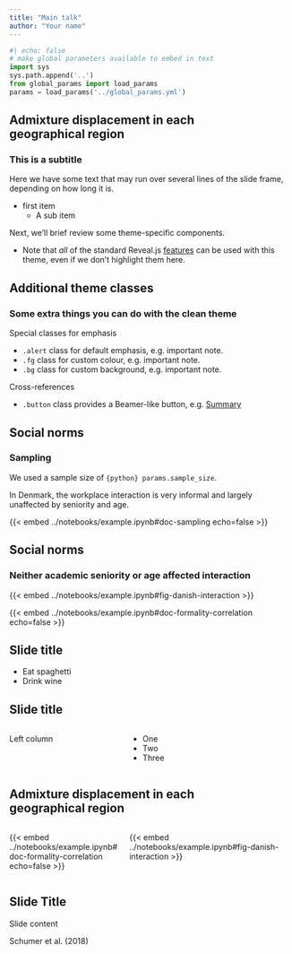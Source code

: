 ```yaml
---
title: "Main talk"
author: "Your name"
---
```


```python
#| echo: false
# make global parameters available to embed in text
import sys
sys.path.append('..')
from global_params import load_params
params = load_params('../global_params.yml')
```

## Admixture displacement in each <br>**geographical region** {.smaller}

### This is a subtitle

Here we have some text that may run over several lines of the slide frame,
depending on how long it is.

- first item 
    - A sub item

Next, we'll brief review some theme-specific components.

- Note that _all_ of the standard Reveal.js
[features](https://quarto.org/docs/presentations/revealjs/)
can be used with this theme, even if we don't highlight them here.

## Additional theme classes

### Some extra things you can do with the clean theme

Special classes for emphasis

- `.alert` class for default emphasis, e.g. [important note]{.alert}.
- `.fg` class for custom colour, e.g. [important note]{.fg style="--col: #e64173"}.
- `.bg` class for custom background, e.g. [important note]{.bg style="--col: #e64173"}.

Cross-references

- `.button` class provides a Beamer-like button, e.g.
[[Summary]{.button}](#sec-summary)


## Social norms

### Sampling

We used a sample size of `{python} params.sample_size`.

In Denmark, the workplace interaction is very informal and largely unaffected by seniority and age. 

{{< embed ../notebooks/example.ipynb#doc-sampling echo=false >}}

## Social norms

### Neither academic seniority or age affected interaction

{{< embed ../notebooks/example.ipynb#fig-danish-interaction >}}

<!-- a bug in quarto does not allow successive embeds witout somthing in between (like this) -->

{{< embed ../notebooks/example.ipynb#doc-formality-correlation echo=false >}}

## Slide title

::: {.incremental}
- Eat spaghetti
- Drink wine
:::

## Slide title

:::: {.columns}

::: {.column width="40%"}
Left column
:::

::: {.column width="60%"}
- One
- Two
- Three
:::

::::

## Admixture displacement in each <br>**geographical region** {.smaller}

:::: {.columns}

::: {.column width="40%"}
{{< embed ../notebooks/example.ipynb#doc-formality-correlation echo=false >}}
:::

::: {.column width="60%"}
{{< embed ../notebooks/example.ipynb#fig-danish-interaction >}}
:::

::::

## Slide Title

Slide content

::: aside
Schumer et al. (2018)
:::